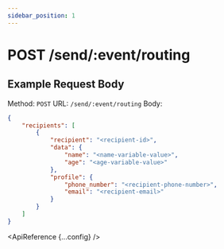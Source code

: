 ```yaml
---
sidebar_position: 1
---
```



# POST /send/:event/routing

## Example Request Body

Method: `POST`
URL: `/send/:event/routing`
Body:
​
```json
{
	"recipients": [
		{
			"recipient": "<recipient-id>",
			"data": {
				"name": "<name-variable-value>",
				"age": "<age-variable-value>"
			},
			"profile": {
				"phone_number": "<recipient-phone-number>",
				"email": "<recipient-email>"
			}
		}
	]
}
```

<ApiReference {...config} />
